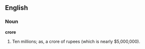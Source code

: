 ==English==

===Noun===

'''crore'''

#Ten millions; as, a crore of rupees (which is nearly $5,000,000).
